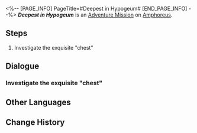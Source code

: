 <%-- [PAGE_INFO]
PageTitle=#Deepest in Hypogeum#
[END_PAGE_INFO] --%>
{{Stub|Dialogue.}}
{{Mission Infobox
|id            = 8030107
|title         = 
|image         = <!--Mission Deepest in Hypogeum.png-->
|type          = Adventure
|event_name    = 
|chapter       = 
|requirements  = {{subst:void|<!--Unknown: {"Type":"Manual"}-->}}
|summary       = <!--official mission summary from Fate's Atlas-->
|characters    = Trailblazer
|startLocation = [[Amphoreus]] - [["Abyss of Fate" Janusopolis]]
|world         = Amphoreus
|area          = "Abyss of Fate" Janusopolis
|prev          = 
|next          = 
|rewards       = 
}}
'''''Deepest in Hypogeum''''' is an [[Adventure Mission]] on [[Amphoreus]].

==Steps==
# Investigate the exquisite "chest"

<!--
==Gameplay Notes==

--><!--
==Trial Character==

-->
==Dialogue==
{{Stub Dialogue}}
{{Dialogue End}}

===Investigate the exquisite "chest"{{subst:void|<!--803010701-->}}===
{{Mission Description|type=adventure|location="Abyss of Fate" Janusopolis|update|How could there be no treasure at the end of an adventure?}}
{{Dialogue Start}}
:{{tx}}
{{Dialogue End}}

==Other Languages==
{{Other Languages
|en   = Deepest in Hypogeum
|zhs  = 在地宫的最深处
|zht  = 在地宮的最深處
|ja   = 地下迷宮の最深部
|ko   = 지하 궁전 가장 깊은 곳에서
|es   = En las profundidades del hipogeo
|fr   = Cœur de l'hypogée
|ru   = Глубины гипогея
|th   = ห้วงลึกสุดเขาวงกต
|vi   = Ở Nơi Sâu Nhất Trong Địa Cung
|de   = In den Tiefen des Labyrinths
|id   = Di Kedalaman Hipogeum
|pt   = Nas Profundezas do Hipogeu
}}

==Change History==
{{Change History|3.0}}
